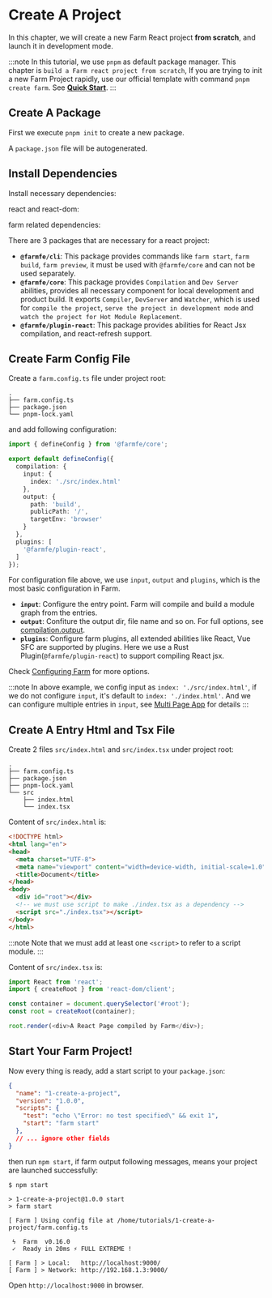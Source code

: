 

# Create A Project
In this chapter, we will create a new Farm React project **from scratch**, and launch it in development mode.

:::note
In this tutorial, we use `pnpm` as default package manager. This chapter is `build a Farm react project from scratch`, If you are trying to init a new Farm Project rapidly, use our official template with command `pnpm create farm`. See **[Quick Start](/docs/quick-start)**.
:::

## Create A Package
First we execute `pnpm init` to create a new package.

<PackageManagerTabs command="mkdir farm-react && cd farm-react && pnpm init" />

A `package.json` file will be autogenerated.

## Install Dependencies
Install necessary dependencies:

react and react-dom:

<PackageManagerTabs command="pnpm add react react-dom && pnpm add react-refresh @types/react @types/react-dom -D" />

farm related dependencies:

<PackageManagerTabs command="pnpm add -D @farmfe/cli @farmfe/core @farmfe/plugin-react" />

There are 3 packages that are necessary for a react project:
* **`@farmfe/cli`**: This package provides commands like `farm start`, `farm build`, `farm preview`, it must be used with `@farmfe/core` and can not be used separately.
* **`@farmfe/core`**: This package provides `Compilation` and `Dev Server` abilities, provides all necessary component for local development and product build. It exports `Compiler`, `DevServer` and `Watcher`, which is used for `compile the project`, `serve the project in development mode` and `watch the project for Hot Module Replacement`.
* **`@farmfe/plugin-react`**: This package provides abilities for React Jsx compilation, and react-refresh support.

## Create Farm Config File
Create a `farm.config.ts` file under project root:
```text {2}
.
├── farm.config.ts
├── package.json
└── pnpm-lock.yaml
```
and add following configuration:
```ts
import { defineConfig } from '@farmfe/core';

export default defineConfig({
  compilation: {
    input: {
      index: './src/index.html'
    },
    output: {
      path: 'build',
      publicPath: '/',
      targetEnv: 'browser'
    }
  },
  plugins: [
    '@farmfe/plugin-react',
  ]
});
```
For configuration file above, we use `input`, `output` and `plugins`, which is the most basic configuration in Farm.
* **`input`**: Configure the entry point. Farm will compile and build a module graph from the entries.
* **`output`**: Confiture the output dir, file name and so on. For full options, see [compilation.output](/docs/config/compilation-options#output).
* **`plugins`**: Configure farm plugins, all extended abilities like React, Vue SFC are supported by plugins. Here we use a Rust Plugin(`@farmfe/plugin-react`) to support compiling React jsx.

Check [Configuring Farm](/docs/config/configuring-farm) for more options.

:::note
In above example, we config input as `index: './src/index.html'`, if we do not configure `input`, it's default to `index: './index.html'`. And we can configure multiple entries in `input`, see [Multi Page App](/docs/features/html#multi-page-app) for details
:::

## Create A Entry Html and Tsx File
Create 2 files `src/index.html` and `src/index.tsx` under project root:
```text {5-7}
.
├── farm.config.ts
├── package.json
├── pnpm-lock.yaml
└── src
    ├── index.html
    └── index.tsx
```
Content of `src/index.html` is:
```html
<!DOCTYPE html>
<html lang="en">
<head>
  <meta charset="UTF-8">
  <meta name="viewport" content="width=device-width, initial-scale=1.0">
  <title>Document</title>
</head>
<body>
  <div id="root"></div>
  <!-- we must use script to make ./index.tsx as a dependency -->
  <script src="./index.tsx"></script>
</body>
</html>
```
:::note
Note that we must add at least one `<script>` to refer to a script module.
:::

Content of `src/index.tsx` is:
```ts title="src/index.tsx"
import React from 'react';
import { createRoot } from 'react-dom/client';

const container = document.querySelector('#root');
const root = createRoot(container);

root.render(<div>A React Page compiled by Farm</div>);
```

## Start Your Farm Project!
Now every thing is ready, add a start script to your `package.json`:
```json title="package.json" {6}
{
  "name": "1-create-a-project",
  "version": "1.0.0",
  "scripts": {
    "test": "echo \"Error: no test specified\" && exit 1",
    "start": "farm start"
  },
  // ... ignore other fields 
}
```

then run `npm start`, if farm output following messages, means your project are launched successfully:
```text
$ npm start

> 1-create-a-project@1.0.0 start
> farm start

[ Farm ] Using config file at /home/tutorials/1-create-a-project/farm.config.ts

 ϟ  Farm  v0.16.0
 ✓  Ready in 20ms ⚡️ FULL EXTREME ! 

[ Farm ] > Local:   http://localhost:9000/
[ Farm ] > Network: http://192.168.1.3:9000/
```

Open `http://localhost:9000` in browser.
